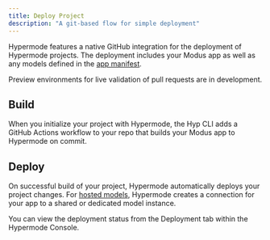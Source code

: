 ```yaml
---
title: Deploy Project
description: "A git-based flow for simple deployment"
---
```


Hypermode features a native GitHub integration for the deployment of Hypermode projects. The deployment includes your
Modus app as well as any models defined in the [app manifest](/modus/app-manifest).

<Note>Preview environments for live validation of pull requests are in development.</Note>

## Build

When you initialize your project with Hypermode, the Hyp CLI adds a GitHub Actions workflow to your repo that builds
your Modus app to Hypermode on commit.

## Deploy

On successful build of your project, Hypermode automatically deploys your project changes. For
[hosted models](/hosted-models), Hypermode creates a connection for your app to a shared or dedicated model instance.

You can view the deployment status from the Deployment tab within the Hypermode Console.
